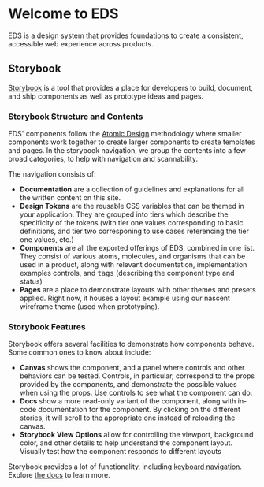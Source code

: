 
<Meta title="Getting Started" />

# Welcome to EDS

EDS is a design system that provides foundations to create a consistent, accessible web experience across products.

## Storybook

[Storybook](https://storybook.js.org/) is a tool that provides a place for developers to build, document, and ship components as well as prototype ideas and pages.

### Storybook Structure and Contents

EDS' components follow the [Atomic Design](https://bradfrost.com/blog/post/atomic-web-design/) methodology where smaller components work together to create larger components to create templates and pages. In the storybook navigation, we group the contents into a few broad categories, to help with navigation and scannability.

The navigation consists of:

- **Documentation** are a collection of guidelines and explanations for all the written content on this site.
- **Design Tokens** are the reusable CSS variables that can be themed in your application. They are grouped into tiers which describe the specificity of the tokens (with tier one values corresponding to basic definitions, and tier two corresponing to use cases referencing the tier one values, etc.)
- **Components** are all the exported offerings of EDS, combined in one list. They consist of various atoms, molecules, and organisms that can be used in a product, along with relevant documentation, implementation examples controls, and <kbd>tags</kbd> (describing the component type and status)
- **Pages** are a place to demonstrate layouts with other themes and presets applied. Right now, it houses a layout example using our nascent wireframe theme (used when prototyping).

### Storybook Features

Storybook offers several facilities to demonstrate how components behave. Some common ones to know about include:

- **Canvas** shows the component, and a panel where controls and other behaviors can be tested. Controls, in particular, correspond to the props provided by the components, and demonstrate the possible values when using the props. Use controls to see what the component can do.
- **Docs** show a more read-only variant of the component, along with in-code documentation for the component. By clicking on the different stories, it will scroll to the appropriate one instead of reloading the canvas.
- **Storybook View Options** allow for controlling the viewport, background color, and other details to help understand the component layout. Visually test how the component responds to different layouts

Storybook provides a lot of functionality, including [keyboard navigation](https://storybook.js.org/docs/react/get-started/browse-stories#sidebar-and-canvas). Explore [the docs](https://storybook.js.org/docs/react/get-started/introduction) to learn more.
